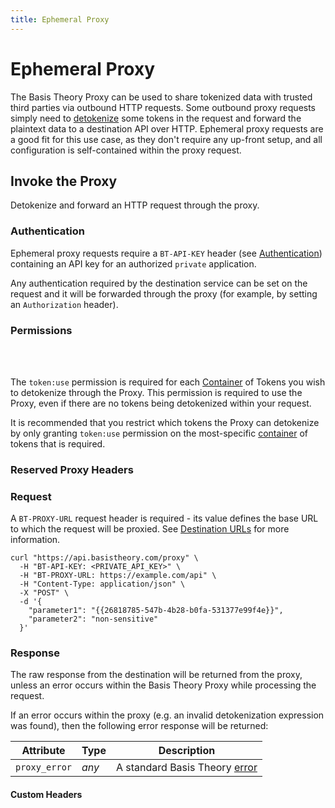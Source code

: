 ```yaml
---
title: Ephemeral Proxy
---
```



# Ephemeral Proxy

The Basis Theory Proxy can be used to share tokenized data with trusted third parties via outbound HTTP requests.
Some outbound proxy requests simply need to [detokenize](/docs/expressions/detokenization) some tokens in the request and forward
the plaintext data to a destination API over HTTP. Ephemeral proxy requests are a good fit for this use case,
as they don't require any up-front setup, and all configuration is self-contained within the proxy request.

## Invoke the Proxy

Detokenize and forward an HTTP request through the proxy.

<HttpMethod method={HttpMethods.POST} endpoint="https://api.basistheory.com/proxy" />

<HttpMethod method={HttpMethods.GET} endpoint="https://api.basistheory.com/proxy" />

<HttpMethod method={HttpMethods.PUT} endpoint="https://api.basistheory.com/proxy" />

<HttpMethod method={HttpMethods.PATCH} endpoint="https://api.basistheory.com/proxy" />

<HttpMethod method={HttpMethods.DELETE} endpoint="https://api.basistheory.com/proxy" />

### Authentication

Ephemeral proxy requests require a `BT-API-KEY` header (see [Authentication](/docs/api/authentication)) containing an API key for an authorized `private` application.

Any authentication required by the destination service can be set on the request and it will be forwarded through the proxy
(for example, by setting an `Authorization` header).

### Permissions

<Permission content="token:use" />
<br />
<br />

The `token:use` permission is required for each [Container](/docs/concepts/what-are-containers) of Tokens you wish to detokenize through the Proxy.
This permission is required to use the Proxy, even if there are no tokens being detokenized within your request.

It is recommended that you restrict which tokens the Proxy can detokenize by only granting `token:use`
permission on the most-specific [container](/docs/concepts/what-are-containers) of tokens that is required.

### Reserved Proxy Headers <Enterprise />

<ReservedHeaders />

### Request

A `BT-PROXY-URL` request header is required - its value defines the base URL to which the request will be proxied.
See [Destination URLs](/docs/api/proxies/#destination-urls) for more information.

```shell showLineNumbers
curl "https://api.basistheory.com/proxy" \
  -H "BT-API-KEY: <PRIVATE_API_KEY>" \
  -H "BT-PROXY-URL: https://example.com/api" \
  -H "Content-Type: application/json" \
  -X "POST" \
  -d '{
    "parameter1": "{{26818785-547b-4b28-b0fa-531377e99f4e}}",
    "parameter2": "non-sensitive"
  }'
```

### Response

The raw response from the destination will be returned from the proxy, unless an error occurs within the Basis Theory Proxy while processing the request.

If an error occurs within the proxy (e.g. an invalid detokenization expression was found), then the following error response will be returned:

| Attribute     | Type  | Description                                       |
| ------------- | ----- | ------------------------------------------------- |
| `proxy_error` | _any_ | A standard Basis Theory [error](/docs/api/errors) |

#### Custom Headers

<CustomHeaders />
